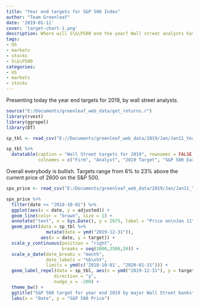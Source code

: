 ```yaml
---
title: "Year end targets for S&P 500 Index"
author: "Team Greenleaf"
date: '2019-01-11'
cover: 'target-chart-1.png'
description: Where will S\&\P500 end the year? Wall street analysts have the answers for you.
tags:
- US
- markets
- stocks
- S\&\P500 
categories:
- US
- markets
- stocks
---
```


Presenting today the year end targets for 2019, by wall street analysts.

```r

source("E:/Documents/greenleaf_web_data/get_returns.r")
library(rvest)
library(ggrepel)
library(DT)

```

```r

sp_tbl <- read_csv("E://Documents/greenleaf_web_data/2019/Jan/Jan11_Year_end/analyst_target.csv")

sp_tbl %>%
  datatable(caption = "Wall Street targets for 2019", rownames = FALSE,
            colnames = c("Firm", "Analyst", "2019 Target", "S&P 500 Earnings", "S&P 500 PE ratio"))

```

Overall everybody is bullish. Targets range from 6% to 23% above the current price of 2600 on the S&P 500.

```r

spx_price <- read_csv("E:/Documents/greenleaf_web_data/2019/Jan/Jan11_Year_end/spx_price.csv")

spx_price %>%
  filter(date >= "2018-10-01") %>%
  ggplot(aes(x = date, y = adjusted)) +
  geom_line(color = "brown", size = 1) +
  annotate("text", x = Sys.Date(), y = 2675, label = "Price on\nJan 11") +
  geom_point(data = sp_tbl %>%
               mutate(date = ymd("2019-12-31")),
             aes(x = date, y = target)) +
  scale_y_continuous(position = "right",
                     breaks = seq(2000,3500,50)) +
  scale_x_date(date_breaks = "month",
               date_labels = "%b\n%Y",
               limits = ymd(c('2018-10-01', "2020-01-31"))) +
  geom_label_repel(data = sp_tbl, aes(x = ymd("2019-12-31"), y = target, label = Firm),
                  direction = "y",
                  nudge_x = -200) +
  theme_bw() +
  ggtitle("S&P 500 target for year end 2019 by major Wall Street banks") +
  labs(x = "Date", y = "S&P 500 Price")

```

